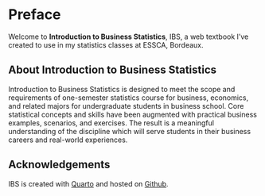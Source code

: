 # Preface {.unnumbered}

Welcome to **Introduction to Business Statistics**, IBS, a web textbook I've
created to use in my statistics classes at ESSCA, Bordeaux.

## About Introduction to Business Statistics

Introduction to Business Statistics is designed to meet the scope and
requirements of one-semester statistics course for business, economics,
and related majors for undergraduate students in business school. Core
statistical concepts and skills have been augmented with practical business
examples, scenarios, and exercises. The result is a meaningful understanding
of the discipline which will serve students in their business careers and
real-world experiences.

## Acknowledgements {.appendix}

IBS is created with [Quarto](https://quarto.org/docs/books/) and hosted on
[Github](https://github.com/guillaumegilles/introduction-business-statistics).